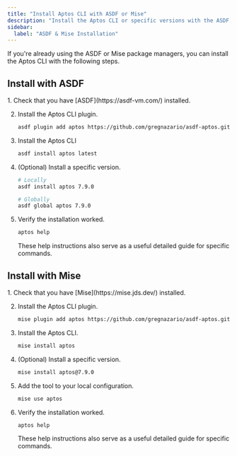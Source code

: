 ```yaml
---
title: "Install Aptos CLI with ASDF or Mise"
description: "Install the Aptos CLI or specific versions with the ASDF or Mise package managers."
sidebar:
  label: "ASDF & Mise Installation"
---
```



If you're already using the ASDF or Mise package managers, you can install the Aptos CLI with the following steps.

## Install with ASDF

<Steps>
  1. Check that you have [ASDF](https://asdf-vm.com/) installed.

  2. Install the Aptos CLI plugin.

     ```sh
     asdf plugin add aptos https://github.com/gregnazario/asdf-aptos.git
     ```

  3. Install the Aptos CLI

     ```sh
     asdf install aptos latest
     ```

  4. (Optional) Install a specific version.

     ```sh
     # Locally
     asdf install aptos 7.9.0

     # Globally
     asdf global aptos 7.9.0
     ```

  5. Verify the installation worked.

     ```sh
     aptos help
     ```

     These help instructions also serve as a useful detailed guide for specific commands.
</Steps>

## Install with Mise

<Steps>
  1. Check that you have [Mise](https://mise.jds.dev/) installed.

  2. Install the Aptos CLI plugin.

     ```sh
     mise plugin add aptos https://github.com/gregnazario/asdf-aptos.git
     ```

  3. Install the Aptos CLI.

     ```sh
     mise install aptos
     ```

  4. (Optional) Install a specific version.

     ```sh
     mise install aptos@7.9.0
     ```

  5. Add the tool to your local configuration.

     ```sh
     mise use aptos
     ```

  6. Verify the installation worked.

     ```sh
     aptos help
     ```

     These help instructions also serve as a useful detailed guide for specific commands.
</Steps>
